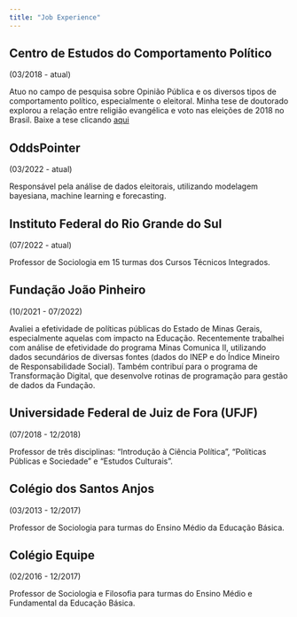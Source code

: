 ```yaml
---
title: "Job Experience"
---
```



## **Centro de Estudos do Comportamento Político**
(03/2018 - atual)

Atuo no campo de pesquisa sobre Opinião Pública e os diversos tipos de comportamento político, especialmente o eleitoral. Minha tese de doutorado explorou a relação entre religião evangélica e voto nas eleições de 2018 no Brasil. Baixe a tese clicando [aqui](https://drive.google.com/file/d/1bReOqINuA9MNKWw3DTVTIul-TG_SGWhH/view?usp=sharing)

## **OddsPointer** 
(03/2022 - atual)

Responsável pela análise de dados eleitorais, utilizando modelagem bayesiana, machine learning e forecasting.

## **Instituto Federal do Rio Grande do Sul**
(07/2022 - atual)

Professor de Sociologia em 15 turmas dos Cursos Técnicos Integrados.

## **Fundação João Pinheiro** 
(10/2021 - 07/2022)

Avaliei a efetividade de políticas públicas do Estado de Minas Gerais, especialmente aquelas com impacto na Educação. Recentemente trabalhei com análise de efetividade do programa Minas Comunica II, utilizando dados secundários de diversas fontes (dados do INEP e do Índice Mineiro de Responsabilidade Social). Também contribuí para o programa de Transformação Digital, que desenvolve rotinas de programação para gestão de dados da Fundação.

## **Universidade Federal de Juiz de Fora (UFJF)**
(07/2018 - 12/2018)

Professor de três disciplinas: "Introdução à Ciência Política", "Políticas Públicas e Sociedade" e "Estudos Culturais".

## **Colégio dos Santos Anjos**
(03/2013 - 12/2017)

Professor de Sociologia para turmas do Ensino Médio da Educação Básica.

## **Colégio Equipe**
(02/2016 - 12/2017)

Professor de Sociologia e Filosofia para turmas do Ensino Médio e Fundamental da Educação Básica.